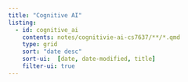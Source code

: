 ```yaml
---
title: "Cognitive AI"
listing:
  - id: cognitive_ai
    contents: notes/cognitivie-ai-cs7637/**/*.qmd
    type: grid
    sort: "date desc"
    sort-ui:  [date, date-modified, title]
    filter-ui: true
---
```

